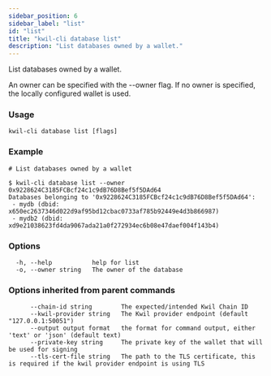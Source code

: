 ```yaml
---
sidebar_position: 6
sidebar_label: "list"
id: "list"
title: "kwil-cli database list"
description: "List databases owned by a wallet."
---
```


List databases owned by a wallet.

An owner can be specified with the --owner flag. If no owner is specified, the locally configured wallet is used.

### Usage

```
kwil-cli database list [flags]
```

### Example

```
# List databases owned by a wallet

$ kwil-cli database list --owner 0x9228624C3185FCBcf24c1c9dB76D8Bef5f5DAd64
Databases belonging to '0x9228624C3185FCBcf24c1c9dB76D8Bef5f5DAd64':
 - mydb (dbid: x650ec2637346d022d9af95bd12cbac0733af785b92449e4d3b866987)
 - mydb2 (dbid: xd9e21038623fd4da9067ada21a0f272934ec6b08e47daef004f143b4)
```

### Options

```
  -h, --help           help for list
  -o, --owner string   The owner of the database
```

### Options inherited from parent commands

```
      --chain-id string        The expected/intended Kwil Chain ID
      --kwil-provider string   The Kwil provider endpoint (default "127.0.0.1:50051")
      --output output format   the format for command output, either 'text' or 'json' (default text)
      --private-key string     The private key of the wallet that will be used for signing
      --tls-cert-file string   The path to the TLS certificate, this is required if the kwil provider endpoint is using TLS
```

